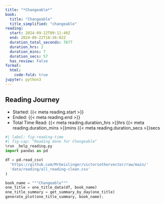 ```yaml
---
title: "*Changeable*"
book:
  title: "Changeable"
  title_simplified: "changeable"
reading:
  start: 2024-09-22T09:11:49Z
  end: 2024-09-22T18:36:02Z
  duration_total_seconds: 7677
  duration_hrs: 2
  duration_mins: 7
  duration_secs: 57
  has_review: False
format:
  html:
    code-fold: true
jupyter: python3
---
```


## Reading Journey

* Started: {{< meta reading.start >}}
* Ended: {{< meta reading.end >}}
* Total Time Read: {{< meta reading.duration_hrs >}}hrs {{< meta reading.duration_mins >}}mins {{< meta reading.duration_secs >}}secs

```python
#| label: fig-reading-time
#| fig-cap: "Reading done for Changeable"
%run _help_reading.py
import pandas as pd

df = pd.read_csv(
  'https://github.com/MrGeislinger/victorsothervector/raw/main/'
  'data/reading/all_reading-clean.csv'
)

book_name = """Changeable"""
one_title = one_title_data(df, book_name)
one_title_summary = get_summary_by_day(one_title)
generate_plot(one_title_summary, book_name);
```
